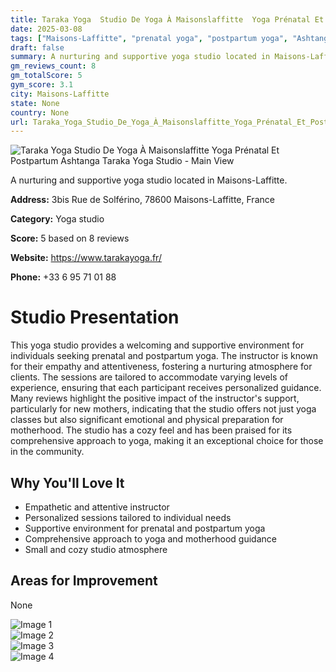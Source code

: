 ```yaml
---
title: Taraka Yoga  Studio De Yoga À Maisonslaffitte  Yoga Prénatal Et Postpartum  Ashtanga  Taraka Yoga Studio
date: 2025-03-08
tags: ["Maisons-Laffitte", "prenatal yoga", "postpartum yoga", "Ashtanga", "supportive atmosphere", "cozy size", "Maisons-Laffitte"]  
draft: false
summary: A nurturing and supportive yoga studio located in Maisons-Laffitte.
gm_reviews_count: 8
gm_totalScore: 5
gym_score: 3.1
city: Maisons-Laffitte
state: None
country: None
url: Taraka_Yoga_Studio_De_Yoga_À_Maisonslaffitte_Yoga_Prénatal_Et_Postpartum_Ashtanga_Taraka_Yoga_Studio
---
```


<div className="aspect-[16/9] relative my-8">
  <img 
    src="https://lh5.googleusercontent.com/p/AF1QipMtMT38ALt9InQmRwlHfZoDrqcT541hNVXjOkv6=w1920-h1080-k-no"
    alt="Taraka Yoga  Studio De Yoga À Maisonslaffitte  Yoga Prénatal Et Postpartum  Ashtanga  Taraka Yoga Studio - Main View"
    className="object-cover absolute inset-0 w-full h-full rounded-lg"
  />
</div>

A nurturing and supportive yoga studio located in Maisons-Laffitte.

**Address:** 3bis Rue de Solférino, 78600 Maisons-Laffitte, France

**Category:** Yoga studio

**Score:** 5 based on 8 reviews

**Website:** https://www.tarakayoga.fr/

**Phone:** +33 6 95 71 01 88

# Studio Presentation

This yoga studio provides a welcoming and supportive environment for individuals seeking prenatal and postpartum yoga. The instructor is known for their empathy and attentiveness, fostering a nurturing atmosphere for clients. The sessions are tailored to accommodate varying levels of experience, ensuring that each participant receives personalized guidance. Many reviews highlight the positive impact of the instructor's support, particularly for new mothers, indicating that the studio offers not just yoga classes but also significant emotional and physical preparation for motherhood. The studio has a cozy feel and has been praised for its comprehensive approach to yoga, making it an exceptional choice for those in the community.



## Why You'll Love It

- Empathetic and attentive instructor
- Personalized sessions tailored to individual needs
- Supportive environment for prenatal and postpartum yoga
- Comprehensive approach to yoga and motherhood guidance
- Small and cozy studio atmosphere

## Areas for Improvement

None

<div className="grid grid-cols-1 xl:grid-cols-2 gap-4 my-8">
<div className="aspect-[4/3] relative"><img src="https://lh5.googleusercontent.com/p/AF1QipMKeQOgnLp36fhjse5NituHu1BpkBUBP6Ckdm71=w1920-h1080-k-no" alt="Image 1" className="object-cover absolute inset-0 w-full h-full rounded-lg" /></div>
<div className="aspect-[4/3] relative"><img src="https://lh5.googleusercontent.com/p/AF1QipMJYixFRVy_KKJQGcE3doBIEhg9tAEf7Vzv6Hxu=w1920-h1080-k-no" alt="Image 2" className="object-cover absolute inset-0 w-full h-full rounded-lg" /></div>
<div className="aspect-[4/3] relative"><img src="https://lh5.googleusercontent.com/p/AF1QipPpTrWcNdSdjeswq0MpCHjOi2roTfMtqDA0dx1R=w1920-h1080-k-no" alt="Image 3" className="object-cover absolute inset-0 w-full h-full rounded-lg" /></div>
<div className="aspect-[4/3] relative"><img src="https://lh5.googleusercontent.com/p/AF1QipMtspZRUZ9tz41xS7zHvNqN19QgRUXTqq4Czj0K=w1920-h1080-k-no" alt="Image 4" className="object-cover absolute inset-0 w-full h-full rounded-lg" /></div>
</div>